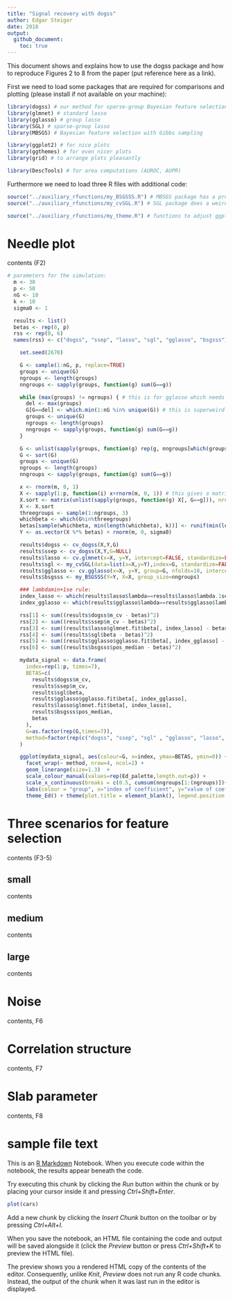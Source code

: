 ```yaml
---
title: "Signal recovery with dogss"
author: Edgar Steiger
date: 2018
output:
  github_document:
    toc: true
---
```


This document shows and explains how to use the dogss package and how to reproduce Figures 2 to 8 from the paper (put reference here as a link).

First we need to load some packages that are required for comparisons and plotting (please install if not available on your machine):

```r
library(dogss) # our method for sparse-group Bayesian feature selection with EP
library(glmnet) # standard lasso
library(gglasso) # group lasso
library(SGL) # sparse-group lasso
library(MBSGS) # Bayesian feature selection with Gibbs sampling

library(ggplot2) # for nice plots
library(ggthemes) # for even nicer plots
library(grid) # to arrange plots pleasantly

library(DescTools) # for area computations (AUROC, AUPR)
```

Furthermore we need to load three R files with additional code:

```r
source("../auxiliary_rfunctions/my_BSGSSS.R") # MBSGS package has a problem with groups of size 1
source("../auxiliary_rfunctions/my_cvSGL.R") # SGL package does a weird cross validation, this is cv similar to gglasso/glmnet package

source("../auxiliary_rfunctions/my_theme.R") # functions to adjust ggplots
```


# Needle plot

contents (F2)

```r
# parameters for the simulation:
  m <- 30
  p <- 50
  nG <- 10
  k <- 10
  sigma0 <- 1

  results <- list()
  betas <- rep(0, p)
  rss <- rep(0, 6)
  names(rss) <- c("dogss", "ssep", "lasso", "sgl", "gglasso", "bsgsss")

    set.seed(2670)

    G <- sample(1:nG, p, replace=TRUE)
    groups <- unique(G)
    ngroups <- length(groups)
    nngroups <- sapply(groups, function(g) sum(G==g))

    while (max(groups) != ngroups) { # this is for gglasso which needs consecutively numbered groups :-/
      del <- max(groups)
      G[G==del] <- which.min(1:nG %in% unique(G)) # this is superweird :D
      groups <- unique(G)
      ngroups <- length(groups)
      nngroups <- sapply(groups, function(g) sum(G==g))
    }

    G <- unlist(sapply(groups, function(g) rep(g, nngroups[which(groups==g)]))) # sort groups...
    G <- sort(G)
    groups <- unique(G)
    ngroups <- length(groups)
    nngroups <- sapply(groups, function(g) sum(G==g))

    x <- rnorm(m, 0, 1)
    X <- sapply(1:p, function(i) x+rnorm(m, 0, 1)) # this gives a matrix where variables/columns have pairwise correlation 0.5 on the population level
    X.sort <- matrix(unlist(sapply(groups, function(g) X[, G==g])), nrow=m)
    X <- X.sort
    threegroups <- sample(1:ngroups, 3)
    whichbeta <- which(G%in%threegroups)
    betas[sample(whichbeta, min(length(whichbeta), k))] <- runif(min(length(whichbeta), k), -5, 5) # exactly 3 non-zero groups
    Y <- as.vector(X %*% betas) + rnorm(m, 0, sigma0)

    results$dogss <- cv_dogss(X,Y,G)
    results$ssep <- cv_dogss(X,Y,G=NULL) 
    results$lasso <- cv.glmnet(x=X, y=Y, intercept=FALSE, standardize=FALSE)
    results$sgl <- my_cvSGL(data=list(x=X,y=Y),index=G, standardize=FALSE)
    results$gglasso <- cv.gglasso(x=X, y=Y, group=G, nfolds=10, intercept=FALSE)
    results$bsgsss <- my_BSGSSS(Y=Y, X=X, group_size=nngroups)

    ### lambdamin+1se rule:
    index_lasso <- which(results$lasso$lambda==results$lasso$lambda.1se)
    index_gglasso <- which(results$gglasso$lambda==results$gglasso$lambda.1se)

    rss[1] <- sum((results$dogss$m_cv - betas)^2)
    rss[2] <- sum((results$ssep$m_cv - betas)^2) 
    rss[3] <- sum((results$lasso$glmnet.fit$beta[, index_lasso] - betas)^2)
    rss[4] <- sum((results$sgl$beta - betas)^2)
    rss[5] <- sum((results$gglasso$gglasso.fit$beta[, index_gglasso] - betas)^2)
    rss[6] <- sum((results$bsgsss$pos_median - betas)^2)

    mydata_signal <- data.frame(
      index=rep(1:p, times=7),
      BETAS=c(
        results$dogss$m_cv, 
        results$ssep$m_cv, 
        results$sgl$beta,
        results$gglasso$gglasso.fit$beta[, index_gglasso], 
        results$lasso$glmnet.fit$beta[, index_lasso], 
        results$bsgsss$pos_median,
        betas
      ),
      G=as.factor(rep(G,times=7)),
      method=factor(rep(c("dogss", "ssep", "sgl" , "gglasso", "lasso", "bsgsss", "original"), each=p), levels=c("dogss", "ssep", "sgl" , "gglasso", "lasso", "bsgsss", "original"), ordered=TRUE)
    )

    ggplot(mydata_signal, aes(colour=G, x=index, ymax=BETAS, ymin=0)) +
      facet_wrap(~ method, nrow=4, ncol=2) +
      geom_linerange(size=1.3)  +
      scale_colour_manual(values=rep(Ed_palette,length.out=p)) +
      scale_x_continuous(breaks = c(0.5, cumsum(nngroups[1:(ngroups)])+0.5), expand=c(0,1)) +
      labs(colour = "group", x="index of coefficient", y="value of coefficient") +
      theme_Ed() + theme(plot.title = element_blank(), legend.position = "top", axis.text.x = element_blank(), axis.ticks.x = element_blank(), axis.line.x =element_blank())
```


# Three scenarios for feature selection

contents (F3-5)

## small

contents

## medium

contents

## large

contents

# Noise

contents, F6

# Correlation structure

contents, F7

# Slab parameter

contents, F8

# sample file text

This is an [R Markdown](http://rmarkdown.rstudio.com) Notebook. When you execute code within the notebook, the results appear beneath the code. 

Try executing this chunk by clicking the *Run* button within the chunk or by placing your cursor inside it and pressing *Ctrl+Shift+Enter*. 

```r
plot(cars)
```

Add a new chunk by clicking the *Insert Chunk* button on the toolbar or by pressing *Ctrl+Alt+I*.

When you save the notebook, an HTML file containing the code and output will be saved alongside it (click the *Preview* button or press *Ctrl+Shift+K* to preview the HTML file).

The preview shows you a rendered HTML copy of the contents of the editor. Consequently, unlike *Knit*, *Preview* does not run any R code chunks. Instead, the output of the chunk when it was last run in the editor is displayed.
